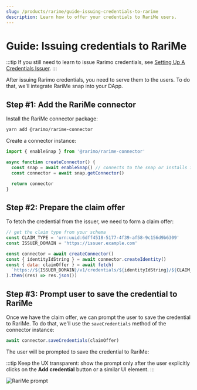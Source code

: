 ```yaml
---
slug: /products/rarime/guide-issuing-credentials-to-rarime
description: Learn how to offer your credentials to RariMe users.
---
```


# Guide: Issuing credentials to RariMe

:::tip
If you still need to learn to issue Rarimo credentials, see [Setting Up A Credentials Issuer](/products/identity-protocol/guide-how-to-set-up-credentials-issuer).
:::

After issuing Rarimo credentials, you need to serve them to the users. To do that, we'll integrate RariMe snap into your DApp.

## Step #1: Add the RariMe connector

Install the RariMe connector package:

```bash
yarn add @rarimo/rarime-connector
```

<!-- TODO: need to add tabs to the theme
```bash npm2yarn
npm install @rarimo/rarime-connector
```
-->

Create a connector instance:

```js
import { enableSnap } from '@rarimo/rarime-connector'

async function createConnector() {
  const snap = await enableSnap() // connects to the snap or installs it
  const connector = await snap.getConnector()

  return connector
}
```

## Step #2: Prepare the claim offer

To fetch the credential from the issuer, we need to form a claim offer:

<!-- TODO: instruct how to get the claim schema-->

```js
// get the claim type from your schema
const CLAIM_TYPE = 'urn:uuid:6dff4518-5177-4f39-af58-9c156d9b6309'
const ISSUER_DOMAIN = 'https://issuer.example.com'

const connector = await createConnector()
const { identityIdString } = await connector.createIdentity()
const { data: claimOffer } = await fetch(
  `https://${ISSUER_DOMAIN}/v1/credentials/${identityIdString}/${CLAIM_TYPE}`
).then((res) => res.json())
```

## Step #3: Prompt user to save the credential to RariMe

Once we have the claim offer, we can prompt the user to save the credential to RariMe. To do that, we'll use the `saveCredentials` method of the connector instance:

```js
await connector.saveCredentials(claimOffer)
```

The user will be prompted to save the credential to RariMe:

:::tip
Keep the UX transparent: show the prompt only after the user explicitly clicks on the **Add credential** button or a similar UI element.
:::

![RariMe prompt](/img/rarime-add-credential.png)
